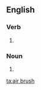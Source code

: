 ==English==
===Verb===
{{en-verb|inf=[[air]] [[brush]]|air brushes|air brushing|air brushed}}

# {{alternative spelling of|[[airbrush]]}}

===Noun===
{{en-noun|sg=[[air]] [[brush]]|es}}

# {{alternative spelling of|[[airbrush]]}}

[[ta:air brush]]